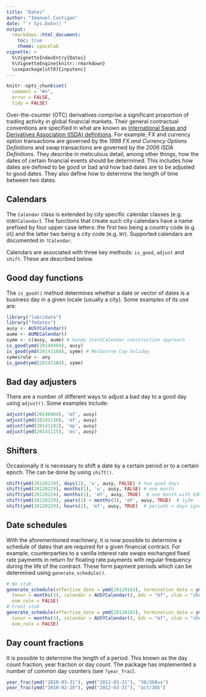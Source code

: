 ```yaml
---
title: "Dates"
author: "Imanuel Costigan"
date: "`r Sys.Date()`"
output: 
  rmarkdown::html_document:
    toc: true
    theme: spacelab
vignette: >
  %\VignetteIndexEntry{Dates}
  %\VignetteEngine{knitr::rmarkdown}
  \usepackage[utf8]{inputenc}
---
```


```r
knitr::opts_chunk$set(
  comment = "#>",
  error = FALSE,
  tidy = FALSE)
```

Over-the-counter (OTC) derivatives comprise a significant proportion of trading activity in global financial markets. Their general contractual conventions are specified in what are known as [International Swap and Derivatives Association (ISDA) definitions](http://www.isda.org/publications/isdadefslist.aspx). For example, FX and currency option transactions are governed by the *1998 FX and Currency Options Definitions* and swap transactions are governed by the *2006 ISDA Definitions*. They describe in meticulous detail, among other things, how the dates of certain financial events should be determined. This includes how dates are defined to be good or bad and how bad dates are to be adjusted to good dates. They also define how to determine the length of time between two dates.


## Calendars

The `Calendar` class is extended by city specific calendar classes (e.g.
`USNYCalendar`). The functions that create such city calendars have a name
prefixed by four upper case letters: the first two being a country code (e.g.
`US`) and the latter two being a city code (e.g. `NY`). Supported calendars are
documented in `?Calendar`.

Calendars are associated with three key methods: `is_good`, `adjust` and
`shift`. These are described below.

## Good day functions

The `is_good()` method determines whether a date or vector of dates is a business day in a given locale (usually a city). Some examples of its use are:

```r
library("lubridate")
library("fmdates")
ausy <- AUSYCalendar()
aume <- AUMECalendar()
syme <- c(ausy, aume) # handy JointCalendar construction approach
is_good(ymd(20140404), ausy)
is_good(ymd(20141104), syme) # Melbourne Cup holiday
syme$rule <- any
is_good(ymd(20141104), syme)
```

## Bad day adjusters

There are a number of different ways to adjust a bad day to a good day using `adjust()`. Some examples include:

```r
adjust(ymd(20140404), 'mf', ausy)
adjust(ymd(20141130), 'mf', ausy)
adjust(ymd(20141101), 'mp', ausy)
adjust(ymd(20141115), 'ms', ausy)
```

## Shifters

Occasionally it is necessary to shift a date by a certain period or to a certain epoch. The can be done by using `shift()`. 

```r
shift(ymd(20120229), days(2), 'u', ausy, FALSE) # two good days
shift(ymd(20120229), months(1), 'u', ausy, FALSE) # one month
shift(ymd(20120229), months(1), 'mf', ausy, TRUE)  # one month with EOM rule
shift(ymd(20120229), years(1) + months(3), 'mf', ausy, TRUE)  # 1y3m
shift(ymd(20120229), hours(1), 'mf', ausy, TRUE)  # periods < days ignored.
```

## Date schedules

With the aforementioned machinery, it is now possible to determine a schedule of dates that are required for a given financial contract. For example, counterparties to a vanilla interest rate swaps exchanged fixed rate payments in return for floating rate payments with regular frequency during the life of the contract. These form payment periods which can be determined using `generate_schedule()`.

```r
# No stub
generate_schedule(effective_date = ymd(20120103), termination_date = ymd(20130103), 
  tenor = months(3), calendar = AUSYCalendar(), bdc = "mf", stub = "short_front", 
  eom_rule = FALSE)
# Front stub
generate_schedule(effective_date = ymd(20120103), termination_date = ymd(20121203), 
  tenor = months(3), calendar = AUSYCalendar(), bdc = "mf", stub = "short_front", 
  eom_rule = FALSE)
```


## Day count fractions

It is possible to determine the length of a period. This known as the day count fraction, year fraction or day count. The package has implemented a number of common day counters (see `?year_frac`).

```r
year_frac(ymd("2010-03-31"), ymd("2012-03-31"), "30/360us")
year_frac(ymd("2010-02-28"), ymd("2012-03-31"), "act/365")
```

